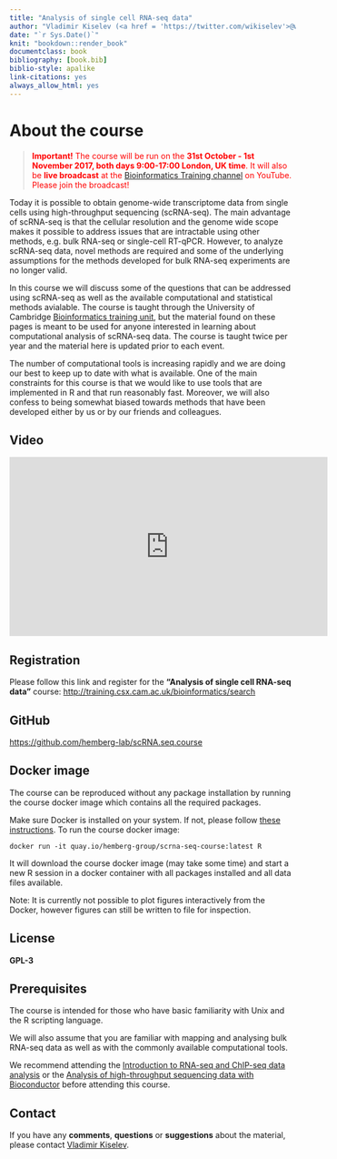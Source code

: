 ```yaml
--- 
title: "Analysis of single cell RNA-seq data"
author: "Vladimir Kiselev (<a href = 'https://twitter.com/wikiselev'>@wikiselev</a>), Tallulah Andrews, Davis McCarthy (<a href = 'https://twitter.com/davisjmcc'>@davisjmcc</a>), Maren Büttner (<a href = 'https://twitter.com/marenbuettner'>@marenbuettner</a>) and Martin Hemberg (<a href = 'https://twitter.com/m_hemberg'>@m_hemberg</a>)"
date: "`r Sys.Date()`"
knit: "bookdown::render_book"
documentclass: book
bibliography: [book.bib]
biblio-style: apalike
link-citations: yes
always_allow_html: yes
---
```


# About the course

> <span style="color:red">__Important!__ The course will be run on the __31st October - 1st November 2017, both days 9:00-17:00 London, UK time__. It will also be __live broadcast__ at the [Bioinformatics Training channel](https://www.youtube.com/channel/UCsc6r6UKxb2qRcDQPix2L5A) on YouTube. Please join the broadcast!</span>

Today it is possible to obtain genome-wide transcriptome data from single cells using high-throughput sequencing (scRNA-seq). The main advantage of scRNA-seq is that the cellular resolution and the genome wide scope makes it possible to address issues that are intractable using other methods, e.g. bulk RNA-seq or single-cell RT-qPCR. However, to analyze scRNA-seq data, novel methods are required and some of the underlying assumptions for the methods developed for bulk RNA-seq experiments are no longer valid.

In this course we will discuss some of the questions that can be addressed using scRNA-seq as well as the available computational and statistical methods avialable. The course is taught through the University of Cambridge <a href="http://training.csx.cam.ac.uk/bioinformatics/" target="blank">Bioinformatics training unit</a>, but the material found on these pages is meant to be used for anyone interested in learning about computational analysis of scRNA-seq data. The course is taught twice per year and the material here is updated prior to each event.

The number of computational tools is increasing rapidly and we are doing our best to keep up to date with what is available. One of the main constraints for this course is that we would like to use tools that are implemented in R and that run reasonably fast. Moreover, we will also confess to being somewhat biased towards methods that have been developed either by us or by our friends and colleagues. 

## Video

<iframe width="560" height="315" src="https://www.youtube.com/embed/i58Fk6R03PA?list=PLEyKDyF1qdOaoWBu8jNwN4o5z6wlm3aES" frameborder="0" allowfullscreen></iframe>

## Registration  

Please follow this link and register for the __"Analysis of single cell RNA-seq data"__ course:
<a href="http://training.csx.cam.ac.uk/bioinformatics/search" target="blank">http://training.csx.cam.ac.uk/bioinformatics/search</a>

## GitHub
<a href="https://github.com/hemberg-lab/scRNA.seq.course" target="blank">https://github.com/hemberg-lab/scRNA.seq.course</a>

## Docker image

The course can be reproduced without any package installation by running the course docker image which contains all the required packages.

Make sure Docker is installed on your system. If not, please follow [these instructions](https://docs.docker.com/engine/installation/). To run the course docker image:

```
docker run -it quay.io/hemberg-group/scrna-seq-course:latest R
```

It will download the course docker image (may take some time) and start a new R session in a docker container with all packages installed and all data files available.

Note: It is currently not possible to plot figures interactively from the Docker, however figures can still be written to file for inspection.

## License
<b>GPL-3</b>

## Prerequisites

The course is intended for those who have basic familiarity with Unix and the R scripting language.

We will also assume that you are familiar with mapping and analysing bulk RNA-seq data as well as with the commonly available computational tools.

We recommend attending the [Introduction to RNA-seq and ChIP-seq data analysis](http://training.csx.cam.ac.uk/bioinformatics/search) or the [Analysis of high-throughput sequencing data with Bioconductor](http://training.csx.cam.ac.uk/bioinformatics/search) before attending this course.

## Contact

If you have any __comments__, __questions__ or __suggestions__ about the material, please contact <a href="mailto:vladimir.yu.kiselev@gmail.com">Vladimir Kiselev</a>.
